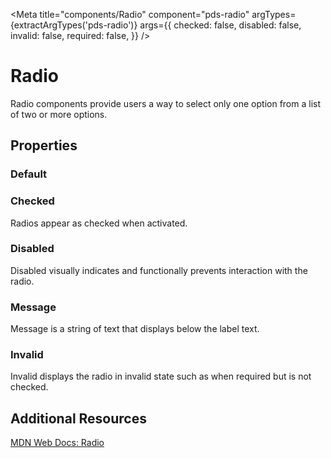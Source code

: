 


<Meta
  title="components/Radio"
  component="pds-radio"
  argTypes={extractArgTypes('pds-radio')}
  args={{
    checked: false,
    disabled: false,
    invalid: false,
    required: false,
  }}
/>

# Radio

Radio components provide users a way to select only one option from a list of two or more options.

## Properties

<ArgsTable of="pds-radio" />

### Default

<Story story={stories.Default} />

<Canvas>
  <pds-radio component-id="default" label="Label" />
</Canvas>

### Checked

Radios appear as checked when activated.

<Story story={stories.Checked} />

<Canvas>
  <pds-radio component-id="checked" label="Label" checked />
</Canvas>

### Disabled

Disabled visually indicates and functionally prevents interaction with the radio.

<Story story={stories.Disabled} />

<Canvas>
  <pds-radio component-id="disabled" label="Label" disabled />
</Canvas>


### Message

Message is a string of text that displays below the label text.

<Story story={stories.withMessage} />

<Canvas>
  <pds-radio component-id="message1" label="Label" helper-message="This is short message text." />
</Canvas>

### Invalid

Invalid displays the radio in invalid state such as when required but is not checked.

<Story story={stories.Invalid} />

<Canvas>
  <pds-radio component-id="invalid" label="Label" invalid />
</Canvas>

## Additional Resources

[MDN Web Docs: Radio](https://developer.mozilla.org/en-US/docs/Web/HTML/Element/input/radio)

